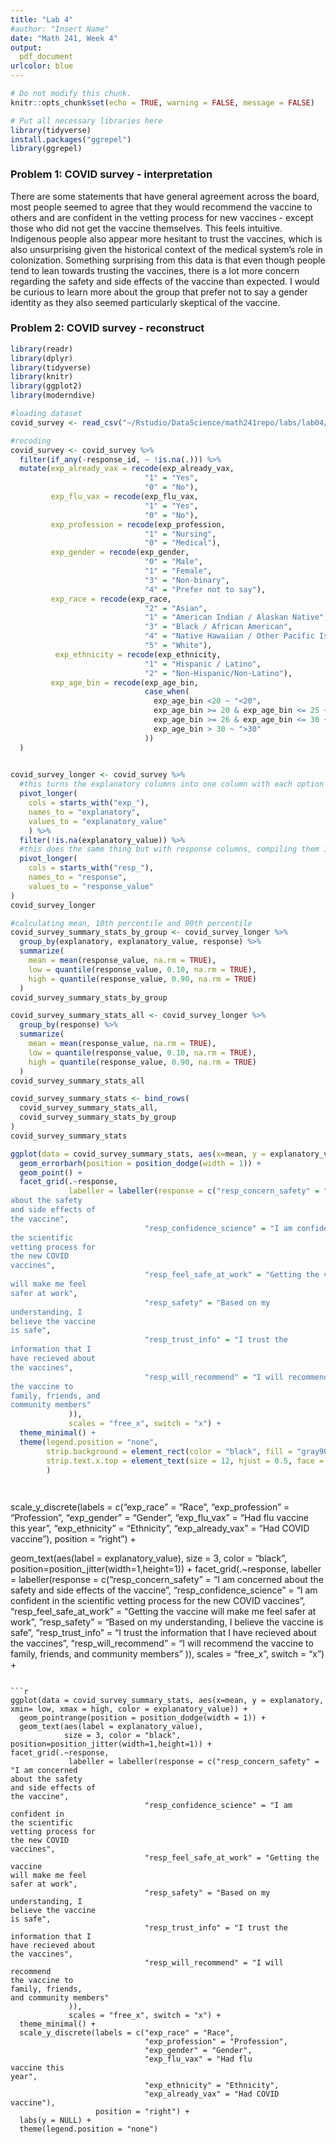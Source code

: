 ```yaml
---
title: "Lab 4"
#author: "Insert Name"
date: "Math 241, Week 4"
output:
  pdf_document
urlcolor: blue
---
```

```r
# Do not modify this chunk.
knitr::opts_chunk$set(echo = TRUE, warning = FALSE, message = FALSE)
```

```r
# Put all necessary libraries here
library(tidyverse)
install.packages("ggrepel")
library(ggrepel)
```

### Problem 1: COVID survey - interpretation

There are some statements that have general agreement across the board, most people seemed to agree that they would recommend the vaccine to others and are confident in the vetting process for new vaccines - except those who did not get the vaccine themselves. This feels intuitive. Indigenous people also appear more hesitant to trust the vaccines, which is also unsurprising given the historical context of the medical system's role in colonization. 
Something surprising from this data is that even though people tend to lean towards trusting the vaccines, there is a lot more concern regarding the safety and side effects of the vaccine than expected. 
I would be curious to learn more about the group that prefer not to say a gender identity as they also seemed particularly skeptical of the vaccine. 

### Problem 2: COVID survey - reconstruct

```r

library(readr)
library(dplyr)
library(tidyverse)
library(knitr)
library(ggplot2)
library(moderndive)

#loading dataset
covid_survey <- read_csv("~/Rstudio/DataScience/math241repo/labs/lab04/data/covid-survey.csv", skip = 1)

#recoding
covid_survey <- covid_survey %>% 
  filter(if_any(-response_id, ~ !is.na(.))) %>% 
  mutate(exp_already_vax = recode(exp_already_vax,
                              "1" = "Yes",
                              "0" = "No"),
         exp_flu_vax = recode(exp_flu_vax,
                              "1" = "Yes",
                              "0" = "No"),
         exp_profession = recode(exp_profession,
                              "1" = "Nursing",
                              "0" = "Medical"),
         exp_gender = recode(exp_gender,
                              "0" = "Male",
                              "1" = "Female",
                              "3" = "Non-binary",
                              "4" = "Prefer not to say"),
         exp_race = recode(exp_race,
                              "2" = "Asian",
                              "1" = "American Indian / Alaskan Native",
                              "3" = "Black / African American",
                              "4" = "Native Hawaiian / Other Pacific Islander",
                              "5" = "White"),
          exp_ethnicity = recode(exp_ethnicity,
                              "1" = "Hispanic / Latino",
                              "2" = "Non-Hispanic/Non-Latino"),
         exp_age_bin = recode(exp_age_bin, 
                              case_when(
                                exp_age_bin <20 ~ "<20",
                                exp_age_bin >= 20 & exp_age_bin <= 25 ~ "21-25",
                                exp_age_bin >= 26 & exp_age_bin <= 30 ~ "26-30",
                                exp_age_bin > 30 ~ ">30"
                              ))
  )
                              

covid_survey_longer <- covid_survey %>% 
  #this turns the explanatory columns into one column with each option as a variable (as opposed to a separate column) 
  pivot_longer(
    cols = starts_with("exp_"), 
    names_to = "explanatory", 
    values_to = "explanatory_value"
    ) %>% 
  filter(!is.na(explanatory_value)) %>% 
  #this does the same thing but with response columns, compiling them into one column called response
  pivot_longer(
    cols = starts_with("resp_"), 
    names_to = "response", 
    values_to = "response_value"
)
covid_survey_longer

#calculating mean, 10th percentile and 90th percentile
covid_survey_summary_stats_by_group <- covid_survey_longer %>%
  group_by(explanatory, explanatory_value, response) %>%
  summarize(
    mean = mean(response_value, na.rm = TRUE),
    low = quantile(response_value, 0.10, na.rm = TRUE),
    high = quantile(response_value, 0.90, na.rm = TRUE)
  )
covid_survey_summary_stats_by_group

covid_survey_summary_stats_all <- covid_survey_longer %>%
  group_by(response) %>%
  summarize(
    mean = mean(response_value, na.rm = TRUE),
    low = quantile(response_value, 0.10, na.rm = TRUE),
    high = quantile(response_value, 0.90, na.rm = TRUE)
  )
covid_survey_summary_stats_all

covid_survey_summary_stats <- bind_rows(
  covid_survey_summary_stats_all,
  covid_survey_summary_stats_by_group
)
covid_survey_summary_stats

```

```r

ggplot(data = covid_survey_summary_stats, aes(x=mean, y = explanatory_value, xmin= low, xmax = high, color = explanatory_value)) +
  geom_errorbarh(position = position_dodge(width = 1)) +
  geom_point() +
  facet_grid(.~response, 
             labeller = labeller(response = c("resp_concern_safety" = "I am concerned 
about the safety 
and side effects of 
the vaccine", 
                              "resp_confidence_science" = "I am confident in 
the scientific 
vetting process for 
the new COVID 
vaccines", 
                              "resp_feel_safe_at_work" = "Getting the vaccine 
will make me feel 
safer at work",
                              "resp_safety" = "Based on my 
understanding, I 
believe the vaccine 
is safe",
                              "resp_trust_info" = "I trust the 
information that I 
have recieved about 
the vaccines",
                              "resp_will_recommend" = "I will recommend 
the vaccine to 
family, friends, and 
community members"
             )),
             scales = "free_x", switch = "x") +  
  theme_minimal() +
  theme(legend.position = "none",
        strip.background = element_rect(color = "black", fill = "gray90"),
        strip.text.x.top = element_text(size = 12, hjust = 0.5, face = "bold")
        ) 

        
```
  
  
   scale_y_discrete(labels = c("exp_race" = "Race", 
                              "exp_profession" = "Profession", 
                              "exp_gender" = "Gender",
                              "exp_flu_vax" = "Had flu 
vaccine this 
year",
                              "exp_ethnicity" = "Ethnicity",
                              "exp_already_vax" = "Had COVID 
vaccine"),
                   position = "right") +
  
  geom_text(aes(label = explanatory_value), 
            size = 3, color = "black", position=position_jitter(width=1,height=1)) +
facet_grid(.~response, 
             labeller = labeller(response = c("resp_concern_safety" = "I am concerned 
about the safety 
and side effects of 
the vaccine", 
                              "resp_confidence_science" = "I am confident in 
the scientific 
vetting process for 
the new COVID 
vaccines", 
                              "resp_feel_safe_at_work" = "Getting the vaccine 
will make me feel 
safer at work",
                              "resp_safety" = "Based on my 
understanding, I 
believe the vaccine 
is safe",
                              "resp_trust_info" = "I trust the 
information that I 
have recieved about 
the vaccines",
                              "resp_will_recommend" = "I will recommend 
the vaccine to 
family, friends, 
and community members"
             )),
             scales = "free_x", switch = "x") +  
```

```r



ggplot(data = covid_survey_summary_stats, aes(x=mean, y = explanatory, xmin= low, xmax = high, color = explanatory_value)) +
  geom_pointrange(position = position_dodge(width = 1)) +
  geom_text(aes(label = explanatory_value), 
            size = 3, color = "black", position=position_jitter(width=1,height=1)) +
facet_grid(.~response, 
             labeller = labeller(response = c("resp_concern_safety" = "I am concerned 
about the safety 
and side effects of 
the vaccine", 
                              "resp_confidence_science" = "I am confident in 
the scientific 
vetting process for 
the new COVID 
vaccines", 
                              "resp_feel_safe_at_work" = "Getting the vaccine 
will make me feel 
safer at work",
                              "resp_safety" = "Based on my 
understanding, I 
believe the vaccine 
is safe",
                              "resp_trust_info" = "I trust the 
information that I 
have recieved about 
the vaccines",
                              "resp_will_recommend" = "I will recommend 
the vaccine to 
family, friends, 
and community members"
             )),
             scales = "free_x", switch = "x") +  
  theme_minimal() +
  scale_y_discrete(labels = c("exp_race" = "Race", 
                              "exp_profession" = "Profession", 
                              "exp_gender" = "Gender",
                              "exp_flu_vax" = "Had flu 
vaccine this 
year",
                              "exp_ethnicity" = "Ethnicity",
                              "exp_already_vax" = "Had COVID 
vaccine"),
                   position = "right") +
  labs(y = NULL) +
  theme(legend.position = "none")

```



